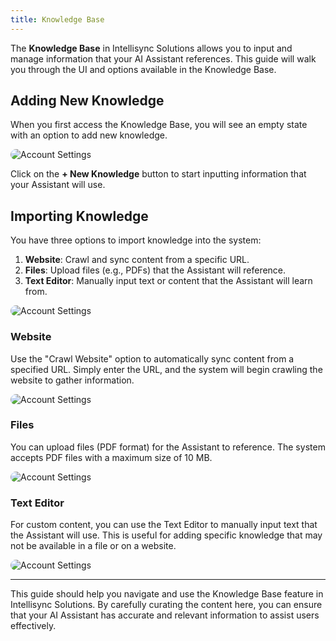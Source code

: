 ```yaml
---
title: Knowledge Base
---
```


The **Knowledge Base** in Intellisync Solutions allows you to input and manage information that your AI Assistant references. This guide will walk you through the UI and options available in the Knowledge Base.

## Adding New Knowledge

When you first access the Knowledge Base, you will see an empty state with an option to add new knowledge.

<img 
  src="https://utfs.io/f/6e130a6b-0fec-4ca2-81cb-ac745dc90c15-xasnjl.png" 
  alt="Account Settings" 
  style="border-radius: 20px;" 
/> 

Click on the **+ New Knowledge** button to start inputting information that your Assistant will use.

## Importing Knowledge

You have three options to import knowledge into the system:

1. **Website**: Crawl and sync content from a specific URL.
2. **Files**: Upload files (e.g., PDFs) that the Assistant will reference.
3. **Text Editor**: Manually input text or content that the Assistant will learn from.

<img 
  src="https://utfs.io/f/459e6cbc-04a7-4630-ac0a-e5b3fed271df-eqmb86.png" 
  alt="Account Settings" 
  style="border-radius: 20px;" 
/> 


### Website

Use the "Crawl Website" option to automatically sync content from a specified URL. Simply enter the URL, and the system will begin crawling the website to gather information.

<img 
  src="https://utfs.io/f/57b92b6f-f0fc-4547-aed4-93684c0f2739-sjklh9.png" 
  alt="Account Settings" 
  style="border-radius: 20px;" 
/> 


### Files

You can upload files (PDF format) for the Assistant to reference. The system accepts PDF files with a maximum size of 10 MB.

<img 
  src="https://utfs.io/f/a8366f81-def7-40c1-851d-799da65f6a3b-khp31f.png" 
  alt="Account Settings" 
  style="border-radius: 20px;" 
/> 


### Text Editor

For custom content, you can use the Text Editor to manually input text that the Assistant will use. This is useful for adding specific knowledge that may not be available in a file or on a website.

<img 
  src="https://utfs.io/f/b16ec3ba-bbaa-417d-81be-f01052906e3f-ng6809.png" 
  alt="Account Settings" 
  style="border-radius: 20px;" 
/> 


---

This guide should help you navigate and use the Knowledge Base feature in Intellisync Solutions. By carefully curating the content here, you can ensure that your AI Assistant has accurate and relevant information to assist users effectively.
